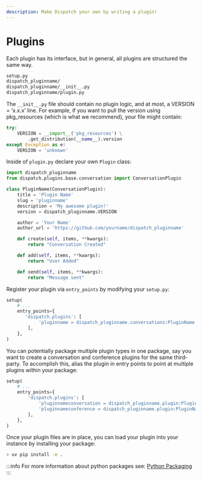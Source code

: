 ```yaml
---
description: Make Dispatch your own by writing a plugin!
---
```


# Plugins

Each plugin has its interface, but in general, all plugins are structured the same way.

```bash
setup.py
dispatch_pluginname/
dispatch_pluginname/__init__.py
dispatch_pluginname/plugin.py
```

The `__init__.py` file should contain no plugin logic, and at most, a VERSION = ‘x.x.x’ line. For example, if you want to pull the version using pkg_resources \(which is what we recommend\), your file might contain:

```python
try:
    VERSION = __import__('pkg_resources') \
        .get_distribution(__name__).version
except Exception as e:
    VERSION = 'unknown'
```

Inside of `plugin.py` declare your own `Plugin` class:

```python
import dispatch_pluginname
from dispatch.plugins.base.conversation import ConversationPlugin

class PluginName(ConversationPlugin):
    title = 'Plugin Name'
    slug = 'pluginname'
    description = 'My awesome plugin!'
    version = dispatch_pluginname.VERSION

    author = 'Your Name'
    author_url = 'https://github.com/yourname/dispatch_pluginname'

    def create(self, items, **kwargs):
        return "Conversation Created"

    def add(self, items, **kwargs):
        return "User Added"

    def send(self, items, **kwargs):
        return "Message sent"
```

Register your plugin via `entry_points` by modifying your `setup.py`:

```python
setup(
    # ...
    entry_points={
       'dispatch.plugins': [
            'pluginname = dispatch_pluginname.conversations:PluginName'
        ],
    },
)
```

You can potentially package multiple plugin types in one package, say you want to create a conversation and conference plugins for the same third-party. To accomplish this, alias the plugin in entry points to point at multiple plugins within your package:

```python
setup(
    # ...
    entry_points={
        'dispatch.plugins': [
            'pluginnameconversation = dispatch_pluginname.plugin:PluginNameConversation',
            'pluginnameconference = dispatch_pluginname.plugin:PluginNameConference'
        ],
    },
)
```

Once your plugin files are in place, you can load your plugin into your instance by installing your package:

```bash
> uv pip install -e .
```

:::info
For more information about python packages see: [Python Packaging](https://packaging.python.org/en/latest/distributing.html)
:::
